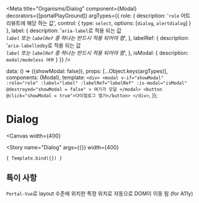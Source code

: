 
<Meta
  title="Organisms/Dialog"
  component={Modal}  
  decorators={[portalPlayGround]}
  argTypes={{
    role: {
      description: '`role` 어트리뷰트에 해당 하는 값',
      control: {
        type: `select`,
        options: [`dialog`, `alertdialog`]
      }
    },
    label: {
      description: '`aria-label`로 적용 되는 값<br>*`label` 또는 `labelRef` 중 하나는 반드시 적용 되어야 함*',
    },
    labelRef: {
      description: '`aria-labelledby`로 적용 되는 값<br>*`label` 또는 `labelRef` 중 하나는 반드시 적용 되어야 함*',
    },
    isModal: {
      description: `modal/modeless 여부`
    }
  }}
/>

  data: () => ({showModal: false}),
  props: [...Object.keys(argTypes)],
  components: {Modal},
  template: `
    <div>
      <modal
        v-if="showModal"
        :role="role"
        :label="label"
        :labelRef="labelRef"
        :is-modal="isModal"
        @destroyed="showModal = false"
      >
        여기가 모달
      </modal>
      <button @click="showModal = true">다이얼로그 열기</button>
    </div>
  `,
});

# Dialog


<Canvas
    width={400}
>
  <Story
    name="Dialog"
    args={{}}
    width={400}
  >
    { Template.bind({}) }
  </Story>
</Canvas>


## 특이 사항

`Portal-Vue`로 layout 수준에 위치한 특정 위치로 자동으로 DOM이 이동 됨 (for A11y)
